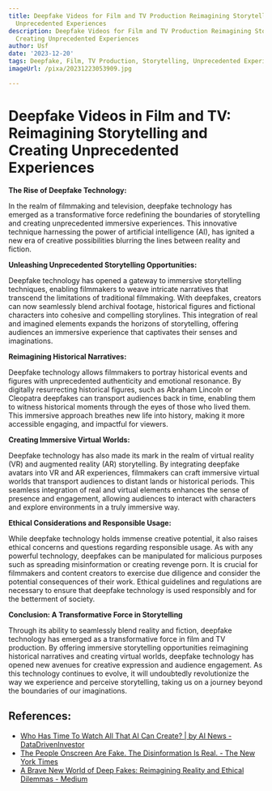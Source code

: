 ```yaml
---
title: Deepfake Videos for Film and TV Production Reimagining Storytelling and Creating
  Unprecedented Experiences
description: Deepfake Videos for Film and TV Production Reimagining Storytelling and
  Creating Unprecedented Experiences
author: Usf
date: '2023-12-20'
tags: Deepfake, Film, TV Production, Storytelling, Unprecedented Experiences
imageUrl: /pixa/20231223053909.jpg

---
```

# Deepfake Videos in Film and TV:  Reimagining Storytelling and Creating Unprecedented  Experiences

**The  Rise of Deepfake  Technology:**

In the realm of filmmaking and television, deepfake technology has emerged as a transformative force  redefining the boundaries of storytelling and creating unprecedented immersive  experiences. This innovative technique harnessing the power of  artificial intelligence (AI),  has ignited a new era of creative possibilities blurring the lines between reality and fiction.

**Unleashing Unprecedented Storytelling Opportunities:**

Deepfake technology has opened a gateway to  immersive storytelling techniques, enabling filmmakers to weave  intricate narratives that transcend  the limitations of traditional filmmaking. With deepfakes, creators can now seamlessly blend archival footage, historical figures and fictional characters into cohesive and compelling storylines. This integration  of real  and imagined elements expands the horizons of storytelling, offering audiences an immersive experience that captivates their senses and imaginations.

**Reimagining  Historical Narratives:**

Deepfake  technology allows  filmmakers to portray historical events and figures  with unprecedented  authenticity  and emotional resonance. By digitally resurrecting  historical figures, such as Abraham Lincoln or Cleopatra deepfakes can transport audiences back in time, enabling them to witness historical moments through the eyes of those who lived them. This immersive approach breathes new life into history, making it more  accessible engaging, and impactful for viewers.

**Creating Immersive Virtual Worlds:**

Deepfake technology has also made its  mark in the realm of virtual reality  (VR) and augmented reality (AR)  storytelling. By integrating deepfake avatars into VR and AR experiences, filmmakers can craft immersive  virtual worlds that transport audiences to distant  lands or historical periods. This seamless integration of real and virtual elements enhances the sense of presence and engagement,  allowing audiences to interact with characters  and explore environments in a truly immersive way.

**Ethical Considerations and Responsible Usage:**

While deepfake technology holds immense creative potential, it also  raises ethical concerns and questions regarding responsible usage.  As with any powerful technology, deepfakes can be manipulated for malicious purposes such as spreading misinformation or creating revenge porn.  It  is crucial for filmmakers and content creators to exercise due diligence and consider the potential consequences of their work. Ethical guidelines and  regulations are necessary to ensure  that deepfake technology is  used  responsibly and for the betterment  of society.

**Conclusion: A Transformative Force in Storytelling**

Through its ability to seamlessly blend reality and fiction, deepfake technology has emerged as a transformative force in film and TV production. By offering immersive storytelling opportunities reimagining  historical narratives and creating virtual worlds, deepfake  technology has opened new avenues for  creative expression and audience engagement. As this technology continues to evolve, it will undoubtedly revolutionize the way we experience and perceive storytelling, taking us on a journey beyond the  boundaries of  our  imaginations.

## References:
- [Who Has Time To Watch All That AI Can Create? | by AI News - DataDrivenInvestor](https://medium.datadriveninvestor.com/who-has-time-to-watch-all-that-ai-can-create-21b250bb67c0)
- [The People Onscreen Are Fake. The Disinformation Is Real. - The New York Times](https://www.nytimes.com/2023/02/07/technology/artificial-intelligence-training-deepfake.html)
- [A Brave New World of Deep Fakes: Reimagining Reality and Ethical Dilemmas - Medium](https://medium.com/@iclub-ideahub/a-brave-new-world-of-deep-fakes-reimagining-reality-and-ethical-dilemmas-4f1fd84919e7)

